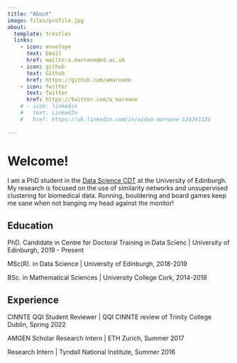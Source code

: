 ```yaml
---
title: "About"
image: files/profile.jpg
about:
  template: trestles
  links:
    - icon: envelope
      text: Email
      href: mailto:a.marnane@ed.ac.uk
    - icon: github
      text: Github
      href: https://github.com/amarnane
    - icon: twitter
      text: Twitter
      href: https://twitter.com/a_marnane
    # - icon: linkedin
    #   text: LinkedIn
    #   href: https://uk.linkedin.com/in/aidan-marnane-124391138
    
---
```


# Welcome!
I am a PhD student in the [Data Science CDT](http://datascience.inf.ed.ac.uk/) at the University of Edinburgh. My research is focused on the use of similarity networks and unsupervised clustering for biomedical data. Running, bouldering and board games keep me sane when not banging my head against the monitor! 

## Education
PhD. Candidate in Centre for Doctoral Training in Data Scienc | University of Edinburgh, 2019 - Present

MSc(R). in Data Science | University of Edinburgh, 2018-2019

BSc. in Mathematical Sciences | University College Cork, 2014-2018

## Experience
CINNTE QQI Student Reviewer | QQI CINNTE review of Trinity College Dublin, Spring 2022

AMGEN Scholar Research Intern | ETH Zurich, Summer 2017

Research Intern | Tyndall National Institute, Summer 2016

